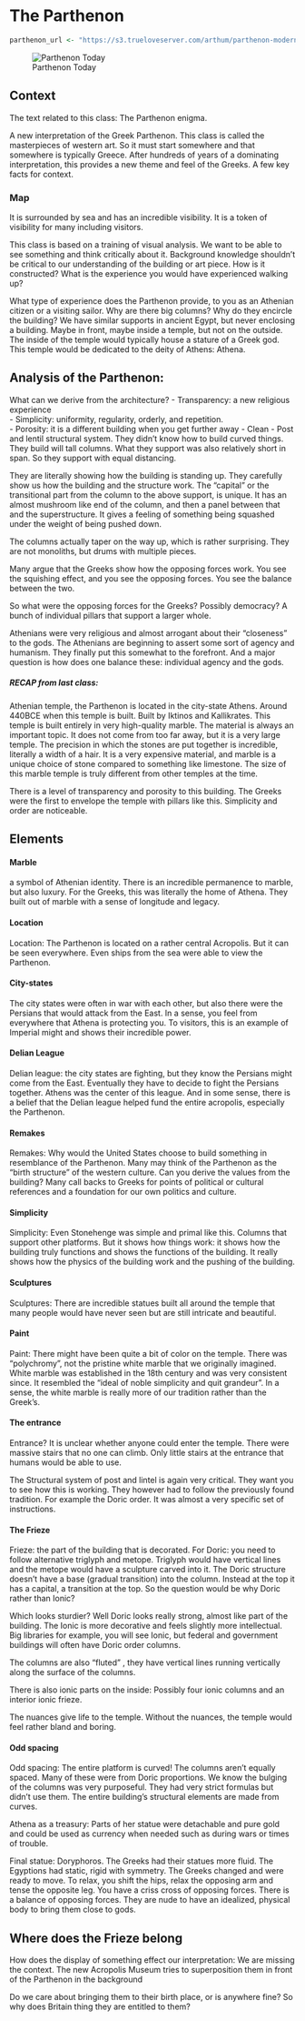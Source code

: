 # The Parthenon

```r
parthenon_url <- "https://s3.trueloveserver.com/arthum/parthenon-modern-sunset.jpg"
```
![Parthenon Today](`r parthenon_url`)


## Context

The text related to this class: The Parthenon enigma. 

A new interpretation of the Greek Parthenon. This class is called the masterpieces of western art. So it must start somewhere and that somewhere is typically Greece.  After hundreds of years of a dominating interpretation, this provides a new theme and feel of the Greeks.  A few key facts for context. 


### Map
It is surrounded by sea and has an incredible visibility. It is a token of visibility for many including visitors.  

This class is based on a training of visual analysis. We want to be able to see something and think critically about it. Background knowledge shouldn't be critical to our understanding of the building or art piece. How is it constructed? What is the experience you would have experienced walking up?  

What type of experience does the Parthenon provide, to you as an Athenian citizen or a visiting sailor. Why are there big columns? Why do they encircle the building? We have similar supports in ancient Egypt, but never enclosing a building. Maybe in front, maybe inside a temple, but not on the outside. The inside of the temple would typically house a stature of a Greek god. This temple would be dedicated to the deity of Athens: Athena.  

 
## Analysis of the Parthenon:

What can we derive from the architecture? 
- Transparency: a new religious experience  
- Simplicity: uniformity, regularity, orderly, and repetition.  
- Porosity: it is a different building when you get further away 
- Clean 
- Post and lentil structural system. They didn’t know how to build curved things. They build will tall columns. What they support was also relatively short in span. So they support with equal distancing.  

They are literally showing how the building is standing up. They carefully show us how the building and the structure work. The “capital” or the transitional part from the column to the above support, is unique. It has an almost mushroom like end of the column, and then a panel between that and the superstructure. It gives a feeling of something being squashed under the weight of being pushed down.  

The columns actually taper on the way up, which is rather surprising. They are not monoliths, but drums with multiple pieces.  

Many argue that the Greeks show how the opposing forces work. You see the squishing effect, and you see the opposing forces. You see the balance between the two.  

So what were the opposing forces for the Greeks? Possibly democracy? A bunch of individual pillars that support a larger whole.  

Athenians were very religious and almost arrogant about their “closeness” to the gods. The Athenians are beginning to assert some sort of agency and humanism. They finally put this somewhat to the forefront. And a major question is how does one balance these: individual agency and the gods.  

##### RECAP from last class:
Athenian temple, the Parthenon is located in the city-state Athens. Around 440BCE when this temple is built. Built by Iktinos and Kallikrates. This temple is built entirely in very high-quality marble. The material is always an important topic. It does not come from too far away, but it is a very large temple. The precision in which the stones are put together is incredible, literally a width of a hair. It is a very expensive material, and marble is a unique choice of stone compared to something like limestone. The size of this marble temple is truly different from other temples at the time.  


There is a level of transparency and porosity to this building. The Greeks were the first to envelope the temple with pillars like this. Simplicity and order are noticeable.  

## Elements
#### Marble
a symbol of Athenian identity. There is an incredible permanence to marble, but also luxury. For the Greeks, this was literally the home of Athena. They built out of marble with a sense of longitude and legacy.  

#### Location
Location: The Parthenon is located on a rather central Acropolis. But it can be seen everywhere. Even ships from the sea were able to view the Parthenon.  

#### City-states
The city states were often in war with each other, but also there were the Persians that would attack from the East. In a sense, you feel from everywhere that Athena is protecting you. To visitors, this is an example of Imperial might and shows their incredible power.  

#### Delian League
Delian league: the city states are fighting, but they know the Persians might come from the East. Eventually they have to decide to fight the Persians together. Athens was the center of this league. And in some sense, there is a belief that the Delian league helped fund the entire acropolis, especially the Parthenon.  

#### Remakes
Remakes: Why would the United States choose to build something in resemblance of the Parthenon. Many may think of the Parthenon as the “birth structure” of the western culture. Can you derive the values from the building? Many call backs to Greeks for points of political or cultural references and a foundation for our own politics and culture. 

#### Simplicity
Simplicity: Even Stonehenge was simple and primal like this. Columns that support other platforms. But it shows how things work: it shows how the building truly functions and shows the functions of the building. It really shows how the physics of the building work and the pushing of the building.  

#### Sculptures
Sculptures: There are incredible statues built all around the temple that many people would have never seen but are still intricate and beautiful. 

#### Paint
Paint: There might have been quite a bit of color on the temple. There was “polychromy”, not the pristine white marble that we originally imagined. White marble was established in the 18th century and was very consistent since. It resembled the “ideal of noble simplicity and quit grandeur”. In a sense, the white marble is really more of our tradition rather than the Greek’s.  

#### The entrance
Entrance? It is unclear whether anyone could enter the temple. There were massive stairs that no one can climb. Only little stairs at the entrance that humans would be able to use.  

The Structural system of post and lintel is again very critical. They want you to see how this is working. They however had to follow the previously found tradition.  For example the Doric order. It was almost a very specific set of instructions.  

#### The Frieze
Frieze: the part of the building that is decorated. For Doric: you need to follow alternative triglyph and metope. Triglyph would have vertical lines and the metope would have a sculpture carved into it. The Doric structure doesn’t have a base (gradual transition) into the column. Instead at the top it has a capital, a transition at the top.  So the question would be why Doric rather than Ionic? 

Which looks sturdier? Well Doric looks really strong, almost like part of the building. The Ionic is more decorative and feels slightly more intellectual. Big libraries for example, you will see Ionic, but federal and government buildings will often have Doric order columns.  

The columns are also “fluted” , they have vertical lines running vertically along the surface of the columns.  

There is also ionic parts on the inside: Possibly four ionic columns and an interior ionic frieze.  

The nuances give life to the temple. Without the nuances, the temple would feel rather bland and boring.  

#### Odd spacing
Odd spacing: The entire platform is curved! The columns aren’t equally spaced. Many of these were from Doric proportions. We know the bulging of the columns was very purposeful. They had very strict formulas but didn’t use them. The entire building’s structural elements are made from curves. 

Athena as a treasury: Parts of her statue were detachable and pure gold and could be used as currency when needed such as during wars or times of trouble. 

Final statue: Doryphoros. The Greeks had their statues more fluid. The Egyptions had static, rigid with symmetry. The Greeks changed and were ready to move. To relax, you shift the hips, relax the opposing arm and tense the opposite leg. You have a criss cross of opposing forces. There is a balance of opposing forces. They are nude to have an idealized, physical body to bring them close to gods.  

 

## Where does the Frieze belong

\href{https://www.theguardian.com/world/2016/nov/09/western-civilisation-appiah-reith-lecture?CMP=share_btn_link}{Link to the article: }

How does the display of something effect our interpretation: We are missing the context. The new Acropolis Museum tries to superposition them in front of the Parthenon in the background 

Do we care about bringing them to their birth place, or is anywhere fine? So why does Britain thing they are entitled to them? 

